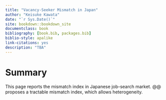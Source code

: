 ```yaml
--- 
title: "Vacancy-Seeker Mismatch in Japan"
author: "Keisuke Kawata"
date: "`r Sys.Date()`"
site: bookdown::bookdown_site
documentclass: book
bibliography: [book.bib, packages.bib]
biblio-style: apalike
link-citations: yes
description: "TBA"
---
```


# Summary

This page reports the mismatch index in Japanese job-search market.
@@ proposes a tractable mismatch index, which allows heterogeneity.
